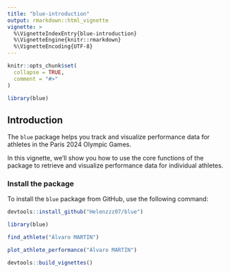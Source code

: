 ```yaml
---
title: "blue-introduction"
output: rmarkdown::html_vignette
vignette: >
  %\VignetteIndexEntry{blue-introduction}
  %\VignetteEngine{knitr::rmarkdown}
  %\VignetteEncoding{UTF-8}
---
```


```r
knitr::opts_chunk$set(
  collapse = TRUE,
  comment = "#>"
)
```

```r
library(blue)
```


## Introduction

The `blue` package helps you track and visualize performance data for athletes in the Paris 2024 Olympic Games.

In this vignette, we'll show you how to use the core functions of the package to retrieve and visualize performance data for individual athletes.

### Install the package

To install the `blue` package from GitHub, use the following command:

```r
devtools::install_github("Helenzzz07/blue")
```


```r
library(blue)
```


```r
find_athlete("Álvaro MARTÍN")
```

```r
plot_athlete_performance("Álvaro MARTÍN")
```


```r
devtools::build_vignettes()
```



